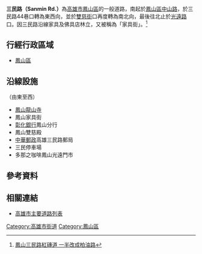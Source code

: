 {{Infobox TwRoad2
|bgcolorh=DARKGREEN
|colorh=white
|code=
|name= 三民路
|enname= Sanmin Rd.
|level= 一般道路
|length=
|sec=
|lastext=
|line=
|start= [[中山路_(鳳山區)|中山路]]
|end= [[光遠路|光遠路]]
|junc= 
|img=
|cap=
|size=
|left=
|right= 
|leftlink= 
|leftdirection= W
|rightlink= 
|rightdirection= E
|SN=
|SNtype=
|SNNum=
|SN2=
|SN2type=
|SN2Num=
|SN3=
|SN3type=
|SN3Num=
}}
'''三民路（Sanmin Rd.）'''為[[高雄市|高雄市]][[鳳山區|鳳山區]]的一般道路，南起於[[鳳山區|鳳山區]][[中山路_(鳳山區)|中山路]]，於三民路44巷口轉為東西向，並於[[雙慈街|雙慈街]]口再度轉為南北向，最後往北止於[[光遠路|光遠路]]口。因三民路沿線家具及佛具店林立，又被稱為「家具街」。<ref>[https://news.ltn.com.tw/news/life/paper/1298931 鳳山三民路紅磚道 一半改成柏油路]</ref>

== 行經行政區域 ==
* [[鳳山區|鳳山區]]

== 沿線設施 ==
（由東至西）
* [[鳳山龍山寺|鳳山龍山寺]]
* 鳳山家具街
* [[彰化銀行|彰化銀行]]鳳山分行
* 鳳山雙慈殿
* [[中華郵政|中華郵政]]高雄三民路郵局
* 三民停車場
* 多那之咖啡鳳山光遠門市
== 參考資料 ==
{{Reflist}}
== 相關連結 ==
* [[高雄市主要道路列表|高雄市主要道路列表]]

{{高雄市重要道路}}

[[Category:高雄市街道|Category:高雄市街道]]
[[Category:鳳山區|Category:鳳山區]]